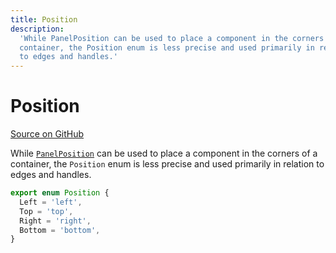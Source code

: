 ```yaml
---
title: Position
description:
  'While PanelPosition can be used to place a component in the corners of a
  container, the Position enum is less precise and used primarily in relation
  to edges and handles.'
---
```


# Position

[Source on GitHub](https://github.com/xyflow/xyflow/blob/main/packages/system/src/types/utils.ts/#L1)

While [`PanelPosition`](/api-reference/types/panel-position) can be used to place a component in the
corners of a container, the `Position` enum is less precise and used primarily
in relation to edges and handles.

```ts
export enum Position {
  Left = 'left',
  Top = 'top',
  Right = 'right',
  Bottom = 'bottom',
}
```
